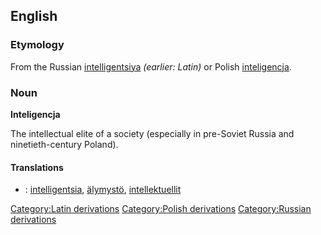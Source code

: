 {{wikipedia}}
== English ==

=== Etymology ===
From the Russian [[intelligentsiya]] ''(earlier: Latin)'' or Polish [[inteligencja]].

=== Noun ===

'''Inteligencja'''
 
The intellectual elite of a society (especially in pre-Soviet Russia and ninetieth-century Poland).

==== Translations ====
*{{fi}}: [[intelligentsia]], [[älymystö]], [[intellektuellit]]
[[Category:Latin derivations]]
[[Category:Polish derivations]]
[[Category:Russian derivations]]